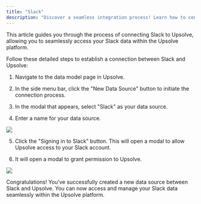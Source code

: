 ```yaml
---
title: "Slack"
description: "Discover a seamless integration process! Learn how to connect Slack to Upsolve effortlessly for streamlined transactions."
---
```


This article guides you through the process of connecting Slack to Upsolve, allowing you to seamlessly access your Slack data within the Upsolve platform.

Follow these detailed steps to establish a connection between Slack and Upsolve:

1. Navigate to the data model page in Upsolve.

2. In the side menu bar, click the "New Data Source" button to initiate the connection process.

3. In the modal that appears, select "Slack" as your data source.

4. Enter a name for your data source.

<img src="https://cdn.peaka.com/integrations/slack-1.png" />

5. Click the "Signing in to Slack" button. This will open a modal to allow Upsolve access to your Slack account.

6. It will open a modal to grant permission to Upsolve.

<img src="https://cdn.peaka.com/integrations/slack-2.png" />

Congratulations! You've successfully created a new data source between Slack and Upsolve. You can now access and manage your Slack data seamlessly within the Upsolve platform.
